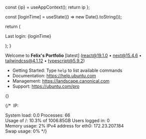 
  const {ip} = useAppContext();
  return ip
};


  const [loginTime] = useState(() => new Date().toString());

  return (
    <p>
      Last login: {loginTime}
    </p>
  );
}

Welcome to <span className='text-primary'>**Felix's Portfolio**</span> [latest] (react@19.1.0 • next@15.4.6 • tailwindcss@4.1.12 • typescript@5.9.2)

* Getting Started: Type `help` to list available commands
* Documentation:  https://help.ubuntu.com  
* Management:     https://landscape.canonical.com  
* Support:        https://ubuntu.com/pro  

{<LoginDate/>}

{/* &nbsp;IP: <IP /> 

   System load:  0.0 Processes:             66  
  Usage of /:   10.3% of 1006.85GB   Users logged in:       0  
  Memory usage: 2%                   IPv4 address for eth0: 172.23.207.184  
  Swap usage:   0% */}


